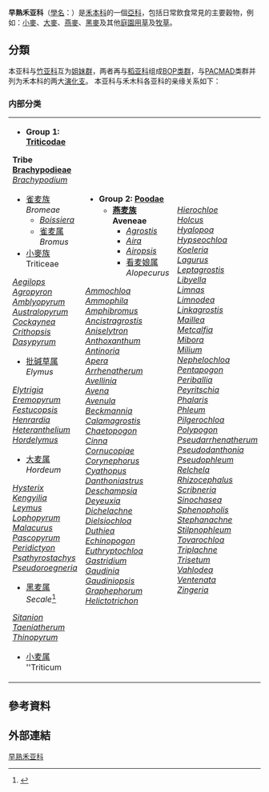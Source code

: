 {{Automatic taxobox
|image = Poa bulbosa.jpeg
|image_caption = [[鳞茎早熟禾|鳞茎早熟禾]] (''Poa bulbosa'')
|taxon= Pooideae
|authority=[[Benth.|Benth.]], 1861
|type_genus = [[早熟禾属|早熟禾属]]<br>''Poa''
|type_genus_authority = [[L.|L.]], 1753
|subdivision_ranks = [[族|族]]
|subdivision = [[#分類|見內文]]
|}}
'''早熟禾亚科'''（[[學名|學名]]：{{lang|la|'''Pooideae'''}}）是[[禾本科|禾本科]]的一個[[亞科|亞科]]，包括日常飲食常見的主要穀物，例如：[[小麥|小麥]]、[[大麥|大麥]]、[[燕麥|燕麥]]、[[黑麥|黑麥]]及其他[[庭園用草|庭園用草]]及[[牧草|牧草]]。

==分類==
本亚科与[[竹亚科|竹亚科]]互为[[姐妹群|姐妹群]]，两者再与[[稻亚科|稻亚科]]组成[[BOP类群|BOP类群]]，与[[PACMAD|PACMAD]]类群并列为禾本科的两大[[演化支|演化支]]。
本亚科与禾木科各亚科的亲缘关系如下：
{{禾本科支序分类法}}
===内部分类===
{|
|- valign=top
|width="150"|
*'''Group 1: [[Triticodae|Triticodae]]'''
'''Tribe [[Brachypodieae|Brachypodieae]]'''<br>
''[[Brachypodium|Brachypodium]]''

*[[雀麦族|雀麦族]] ''Bromeae''
**''[[Boissiera|Boissiera]]''
**[[雀麦属|雀麦属]] ''Bromus''
* [[小麥族|小麥族]] Triticeae
''[[Aegilops|Aegilops]]''<br>
''[[Agropyron|Agropyron]]''<br>
''[[Amblyopyrum|Amblyopyrum]]''<br>
''[[Australopyrum|Australopyrum]]''<br>
''[[Cockaynea|Cockaynea]]''<br>
''[[Crithopsis|Crithopsis]]''<br>
''[[Dasypyrum|Dasypyrum]]''
*[[批碱草属|批碱草属]] ''Elymus''
''[[Elytrigia|Elytrigia]]''<br>
''[[Eremopyrum|Eremopyrum]]''<br>
''[[Festucopsis|Festucopsis]]''<br>
''[[Henrardia|Henrardia]]''<br>
''[[Heteranthelium|Heteranthelium]]''<br>
''[[Hordelymus|Hordelymus]]''
*[[大麦属|大麦属]] ''Hordeum''
''[[Hysterix|Hysterix]]''<br>
''[[Kengyilia|Kengyilia]]''<br>
''[[Leymus|Leymus]]''<br>
''[[Lophopyrum|Lophopyrum]]''<br>
''[[Malacurus|Malacurus]]''<br>
''[[Pascopyrum|Pascopyrum]]''<br>
''[[Peridictyon|Peridictyon]]''<br>
''[[Psathyrostachys|Psathyrostachys]]''<br>
''[[Pseudoroegneria|Pseudoroegneria]]''
*[[黑麦属|黑麦属]] ''Secale''<ref>{{cite web |url=http://herbarium.usu.edu/webmanual/info2.asp?name=Secale&type=treatment |title=Grass Manual Treatment |language=en |deadurl=yes |archiveurl=https://web.archive.org/web/20120602004627/http://herbarium.usu.edu/webmanual/info2.asp?name=Secale&type=treatment |archivedate=2012-06-02 }}</ref>
''[[Sitanion|Sitanion]]''<br>
''[[Taeniatherum|Taeniatherum]]''<br>
''[[Thinopyrum|Thinopyrum]]''
*[[小麦属|小麦属]] ''Triticum
|width="150"|
*'''Group 2: [[Poodae|Poodae]]'''
**'''[[燕麦族|燕麦族]] Aveneae'''
***''[[Agrostis|Agrostis]]''
***''[[Aira|Aira]]''
***''[[Airopsis|Airopsis]]''
***[[看麦娘属|看麦娘属]] ''Alopecurus''
''[[Ammochloa|Ammochloa]]''<br>
''[[Ammophila_(Poaceae)|Ammophila]]''<br>
''[[Amphibromus|Amphibromus]]''<br>
''[[Ancistragrostis|Ancistragrostis]]''<br>
''[[Aniselytron|Aniselytron]]''<br>
''[[Anthoxanthum|Anthoxanthum]]''<br>
''[[Antinoria|Antinoria]]''<br>
''[[Apera|Apera]]''<br>
''[[Arrhenatherum|Arrhenatherum]]''<br>
''[[Avellinia|Avellinia]]''<br>
''[[Avena|Avena]]''<br>
''[[Avenula|Avenula]]''<br>
''[[Beckmannia|Beckmannia]]''<br>
''[[Calamagrostis|Calamagrostis]]''<br>
''[[Chaetopogon|Chaetopogon]]''<br>
''[[Cinna_(genus)|Cinna]]''<br>
''[[Cornucopiae|Cornucopiae]]''<br>
''[[Corynephorus|Corynephorus]]''<br>
''[[Cyathopus|Cyathopus]]''<br>
''[[Danthoniastrus|Danthoniastrus]]''<br>
''[[Deschampsia|Deschampsia]]''<br>
''[[Deyeuxia|Deyeuxia]]''<br>
''[[Dichelachne|Dichelachne]]''<br>
''[[Dielsiochloa|Dielsiochloa]]''<br>
''[[Duthiea|Duthiea]]''<br>
''[[Echinopogon|Echinopogon]]''<br>
''[[Euthryptochloa|Euthryptochloa]]''<br>
''[[Gastridium|Gastridium]]''<br>
''[[Gaudinia|Gaudinia]]''<br>
''[[Gaudiniopsis|Gaudiniopsis]]''<br>
''[[Graphephorum|Graphephorum]]''<br>
''[[Helictotrichon|Helictotrichon]]''<br>
|width="150"|
''[[Hierochloe|Hierochloe]]''<br>
''[[Holcus|Holcus]]''<br>
''[[Hyalopoa|Hyalopoa]]''<br>
''[[Hypseochloa|Hypseochloa]]''<br>
''[[Koeleria|Koeleria]]''<br>
''[[Lagurus_(plant)|Lagurus]]''<br>
''[[Leptagrostis|Leptagrostis]]''<br>
''[[Libyella|Libyella]]''<br>
''[[Limnas|Limnas]]''<br>
''[[Limnodea|Limnodea]]''<br>
''[[Linkagrostis|Linkagrostis]]''<br>
''[[Maillea|Maillea]]''<br>
''[[Metcalfia|Metcalfia]]''<br>
''[[Mibora|Mibora]]''<br>
''[[Milium_(grass)|Milium]]''<br>
''[[Nephelochloa|Nephelochloa]]''<br>
''[[Pentapogon|Pentapogon]]''<br>
''[[Periballia|Periballia]]''<br>
''[[Peyritschia|Peyritschia]]''<br>
''[[Phalaris_(grass)|Phalaris]]''<br>
''[[Phleum|Phleum]]''<br>
''[[Pilgerochloa|Pilgerochloa]]''<br>
''[[Polypogon|Polypogon]]''<br>
''[[Pseudarrhenatherum|Pseudarrhenatherum]]''<br>
''[[Pseudodanthonia|Pseudodanthonia]]''<br>
''[[Pseudophleum|Pseudophleum]]''<br>
''[[Relchela|Relchela]]''<br>
''[[Rhizocephalus|Rhizocephalus]]''<br>
''[[Scribneria|Scribneria]]''<br>
''[[Sinochasea|Sinochasea]]''<br>
''[[Sphenopholis|Sphenopholis]]''<br>
''[[Stephanachne|Stephanachne]]''<br>
''[[Stilpnophleum|Stilpnophleum]]''<br>
''[[Tovarochloa|Tovarochloa]]''<br>
''[[Triplachne|Triplachne]]''<br>
''[[Trisetum|Trisetum]]''<br>
''[[Vahlodea|Vahlodea]]''<br>
''[[Ventenata|Ventenata]]''<br>
''[[Zingeria|Zingeria]]''<br>
|width="150"|
'''[[早熟禾族|早熟禾族]] Poeae'''<br>
''[[Agropyropsis|Agropyropsis]]''<br>
''[[Anthochloa|Anthochloa]]''<br>
''[[Aphanelytrum|Aphanelytrum]]''<br>
''[[Arctagrostis|Arctagrostis]]''<br>
''[[Arctophila|Arctophila]]''<br>
''[[Austrofestuca|Austrofestuca]]''<br>
''[[Bellardiochloa|Bellardiochloa]]''<br>
''[[Briza|Briza]]''<br>
''[[Calosteca|Calosteca]]''<br>
''[[Castellia|Castellia]]''<br>
''[[Catabrosella|Catabrosella]]''<br>
''[[Catapodium|Catapodium]]''<br>
''[[Coleanthus|Coleanthus]]''<br>
''[[Colpodium|Colpodium]]''<br>
''[[Ctenopsis|Ctenopsis]]''<br>
''[[Cutandia|Cutandia]]''<br>
''[[Cynosurus|Cynosurus]]''
*[[鸭茅属|鸭茅属]] ''Dactylis''
''[[Dasypoa|Dasypoa]]''<br>
''[[Desmazeria|Desmazeria]]''<br>
''[[Dissanthelium|Dissanthelium]]''<br>
''[[Dryopoa|Dryopoa]]''<br>
''[[Dupontia_(grass)|Dupontia]]''<br>
''[[Eremopoa|Eremopoa]]''<br>
''[[Erianthecium|Erianthecium]]''<br>
''[[Festuca|Festuca]]''<br>
|width="150"|
''[[Festucella|Festucella]]''<br>
''[[Gymnachne|Gymnachne]]''<br>
''[[Hainardia|Hainardia]]''<br>
''[[Helleria|Helleria]]''<br>
''[[Hookerochloa|Hookerochloa]]''<br>
''[[Lamarckia|Lamarckia]]''<br>
''[[Leucopoa|Leucopoa]]''<br>
''[[Lindbergella|Lindbergella]]''<br>
''[[Littledalea|Littledalea]]''<br>
''[[Loliolum|Loliolum]]''<br>
''[[Lolium|Lolium]]''<br>
''[[Lombardochloa|Lombardochloa]]''<br>
''[[Megalachne|Megalachne]]''<br>
''[[Microbriza|Microbriza]]''<br>
''[[Micropyropsis|Micropyropsis]]''<br>
''[[Micropyrum|Micropyrum]]''<br>
''[[Narduroides|Narduroides]]''<br>
''[[Parafestuca|Parafestuca]]''<br>
''[[Parapholis|Parapholis]]''<br>
''[[Phippsia|Phippsia]]''<br>
''[[Pholiurus|Pholiurus]]''<br>
[[早熟禾属|早熟禾属]] ''Poa''<br>
''[[Podophorus|Podophorus]]''<br>
''[[Poidium|Poidium]]''<br>
''[[Pseudobromus|Pseudobromus]]''<br>
''[[Psilurus|Psilurus]]''<br>
''[[Puccinellia|Puccinellia]]''<br>
''[[Rhomboelytrum|Rhomboelytrum]]''<br>
''[[Sclerochloa|Sclerochloa]]''<br>
''[[Scolochloa|Scolochloa]]''<br>
''[[Simplicia|Simplicia]]''<br>
''[[Sphenopus|Sphenopus]]''<br>
''[[Torreyochloa|Torreyochloa]]''<br>
''[[Tsvelevia|Tsvelevia]]''<br>
''[[Vulpia|Vulpia]]''<br>
''[[Vulpiella|Vulpiella]]''<br>
''[[Wangenheimia|Wangenheimia]]''

'''Tribe [[Seslerieae|Seslerieae]]'''<br>
''[[Echinaria|Echinaria]]''<br>
''[[Oreochloa|Oreochloa]]''<br>
''[[Psilathera|Psilathera]]''<br>
''[[Sesleria|Sesleria]]''<br>
''[[Sesleriella|Sesleriella]]''<br>
|width="150"|
*'''Other Tribes'''
'''Tribe [[Meliceae|Meliceae]]'''    <br>
''[[Brylkinia|Brylkinia]]''<br>
''[[Catabrosa|Catabrosa]]''<br>
''[[Glyceria|Glyceria]]''<br>
''[[Lycochloa|Lycochloa]]''<br>
''[[Melica|Melica]]''<br>
''[[Pleuropogon|Pleuropogon]]''<br>
''[[Schizachne|Schizachne]]''<br>
''[[Streblochaete|Streblochaete]]''<br>
''[[Triniochloa|Triniochloa]]''

'''Tribe [[Stipeae|Stipeae]]'''<br>
''[[Achnatherum|Achnatherum]]''<br>
''[[Jarava|Jarava]]''<br>
''[[Stipa|Stipa]]''

'''Tribe [[Diarrheneae|Diarrheneae]]'''<br>
''[[Diarrhena|Diarrhena]]''

'''Tribe [[Nardeae|Nardeae]]'''<br>
''[[Nardus|Nardus]]''<br>
|width="150"|
*'''Basal Group'''
'''Tribe [[Brachyelytreae|Brachyelytreae]]'''<br>
''[[Brachyelytrum|Brachyelytrum]]''<br>
|}

==參考資料==
{{reflist}}

==外部連結==
{{Commons category|Pooideae}}
{{Taxonbar|from=Q4662262}}

[[Category:早熟禾亚科|]]